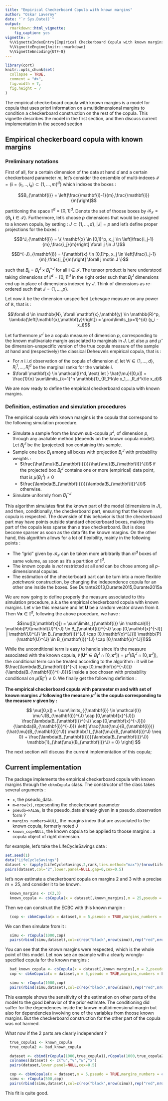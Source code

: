 ```yaml
---
title: "Empirical Checkerboard Copula with known margins"
author: "Oskar Laverny"
date: "`r Sys.Date()`"
output:
  rmarkdown::html_vignette:
    fig_caption: yes
vignette: >
  %\VignetteIndexEntry{Empirical Checkerboard Copula with known margins}
  %\VignetteEngine{knitr::rmarkdown}
  %\VignetteEncoding{UTF-8}
---
```


```r
library(cort)
knitr::opts_chunk$set(
  collapse = TRUE,
  comment = "#>",
  fig.width = 7,
  fig.height = 7
)
```


The empirical checkerboard copula with known margins is a model for copula that uses priori information on a multidimensional margins to condition a checkerboard construction on the rest of the copula. This vignette describes the model in the first section, and then discuss current implementation in the second section

## Empirical checkerboard copula with known margins

### Preliminary notations


First of all, for a certain dimension of the data at hand $d$ and a certain checkerboard parameter $m$, let's consider the ensemble of multi-indexes $\mathcal{I} = \{\mathbf{i} = (i_1,..,i_d) \subset \{1,...,m \}^d\}$ which indexes the boxes :

$$B_{\mathbf{i}} = \left]\frac{\mathbf{i}-1}{m},\frac{\mathbf{i}}{m}\right]$$

partitioning the space $\mathbb{I}^d = [0,1]^d$. Denote the set of thoose boxes by $\mathcal{B}_\mathcal{I} = \left\{B_{\mathbf{i}}, \mathbf{i} \in \mathcal{I}\right\}$. Furthermore, let's choose $p$ dimensions that would be assigned to a known copula, by setting : $J \subset \{1,...,d\}, |J| = p$ and let's define proper projections for the boxes :

$$B^J_{\mathbf{i}} = \{ \mathbf{x} \in [0,1]^p, x_j \in \left]\frac{i_j-1}{m},\frac{i_j}{m}\right] \forall j \in J \}$$

$$B^{-J}_{\mathbf{i}} = \{\mathbf{x} \in [0,1]^p, x_j \in \left]\frac{i_j-1}{m},\frac{i_j}{m}\right] \forall j \notin J \}$$

such that $B_{\mathbf{i}} = B^J_{\mathbf{i}} \times B^{-J}_{\mathbf{i}}$ for all $\mathbf{i} \in \mathcal{I}$. The tensor product is here understood taking dimensions of $\mathbb{I}^d = [0,1]^d$ in the right order such that $B^J_{\mathbf{i}}$ dimensions end up in place of dimensions indexed by $J$. Think of dimensions as re-ordered such that $J = \{1,...,p\}$.

Let now $\lambda$ be the dimension-unspecified Lebesgue measure on any power of $\mathbb{R}$, that is :

$$\forall d \in \mathbb{N}, \forall \mathbf{x},\mathbf{y} \in \mathbb{R}^p, \lambda(\left[\mathbf{x},\mathbf{y}\right]) = \prod\limits_{p=1}^{d} (y_i - x_i)$$

Let furthermore $\mu^J$ be a copula measure of dimension $p$, corresponding to the known multivariate margin associated to marginals in $J$. Let also $\mu$ and $\hat{\mu}$ be dimension-unspecific  version of the true copula measure of the sample at hand and (respectively) the classical Deheuvels empirical copula, that is :

- For $n$ i.i.d observation of the copula of dimension $d$, let $\forall i \in \{1,...,d\}, \, R_i^1,...,R_i^d$ be the marginal ranks for the variable $i$.
- $\forall \mathbf{x} \in \mathcal{I}^d, \text{ let } \hat{\mu}([0,x]) = \frac{1}{n} \sum\limits_{k=1}^n \mathbb{1}_{R_1^k\le x_1,...,R_d^k\le x_d}$



We are now ready to define the empirical checkerboard copula with known margins.

### Definition, estimation and simulation procedures

The empirical copula with known margins is the copula that correspond to the following simulation procedure.

- Simulate a sample from the known sub-copula $\mu^J$, of dimension $p$, through any avaliable method (depends on the known copula model). Let $B_{\mathbf{i}}^J$ be the (projected) box containing this sample.
- Sample one box $B_{\mathbf{i}}$ among all boxes with projection $B_{\mathbf{i}}^J$ with probability weights :
  -  $\frac{\hat{\mu}(B_{\mathbf{i}})}{\hat{\mu}(B_{\mathbf{i}}^J)}$ if the projected box $B_{\mathbf{i}}^J$ contains one or more (empirical) data point, that is $\hat{\mu}(B_{\mathbf{i}}^J) \neq 0$
	- $\frac{\lambda(B_{\mathbf{i}})}{\lambda(B_{\mathbf{i}}^J)}$ otherwise.
- Simulate uniformly from $B_{\mathbf{i}}^{-J}$

This algorithm simulates first the known part of the model (dimensions in $J$), and then, conditionally, the checkerboard part, ensuring that the known copula is respected. The downside of this behavior is that the checkerboard part may have points outside standard checkerboard boxes, making this part of the copula less sparse than a true checkerboard. But is does become sparser as soon as the data fits the known margins. On the other hand, this algorithm allows for a lot of flexibility, mainly in the following points :


- The "grid" given by $\mathcal{B}_\mathcal{I}$ can be taken more arbitrarily than $m^d$ boxes of same volume, as soon as it's a partition of $\mathbb{I}^d$.
- The known copula is *not* restricted at all and can be chose among all $p$-dimensionnal copulas.
- The estimation of the checkerboard part can be turn into a more flexible *patchwork* construction, by changing the independence copula for an other one inside the boxes. See Durante2013,Durante2015,Durante2015a

We are now going to define properly the measure associated to this simulation procedure, a.k.a the empirical checkerboard copula with known margins. Let $\nu$ be this measure and let $\mathbf{U}$ be a random vector drawn from it. Then $\forall \mathbf{x} \in \mathbb{I}^d$, following the above procedure, we have :

$$\nu([0,\mathbf{x}]) = \sum\limits_{{\mathbf{i}} \in \mathcal{I}} \mathbb{P}(\mathbf{U}^{-J} \in B_{\mathbf{i}}^{-J} \cap [0,\mathbf{x}^{-J}] | \mathbf{U}^{J} \in B_{\mathbf{i}}^{J} \cap [0,\mathbf{x}^{J}]) \mathbb{P}(\mathbf{U}^{J} \in B_{\mathbf{i}}^{J} \cap [0,\mathbf{x}^{J}])$$
	

While the unconditional term is easy to handle since it's the measure associated with the known copula, $\mathbb{P}(\mathbf{U}^{J} \in B_{\mathbf{i}}^{J} \cap [0,\mathbf{x}^{J}]) = \mu^J(B_{\mathbf{i}}^{J} \cap [0,\mathbf{x}^{J}])$, the conditional term can be treated according to the algorithm : it will be $\frac{\lambda(B_{\mathbf{i}}^{-J} \cap [0,\mathbf{x}^{-J}])}{\lambda(B_{\mathbf{i}}^{-J})}$ inside a box chosen with probability conditional on $\hat{\mu}(B_{\mathbf{i}}^J) \neq 0$. We finally get the following definition :



**The empirical checkerboard copula with parameter $m$ and with set of known margins $J$ following the measure $\mu^J$ is the copula corresponding to the measure $\nu$ given by : **

$$
\nu([0,x]) = \sum\limits_{{\mathbf{i}} \in \mathcal{I}} \mu^J(B_{\mathbf{i}}^{J} \cap [0,\mathbf{x}^{J}]) \frac{\lambda(B_{\mathbf{i}}^{-J} \cap [0,\mathbf{x}^{-J}])}{\lambda(B_{\mathbf{i}}^{-J})} \left[ \frac{\hat{\mu}(B_{\mathbf{i}})}{\hat{\mu}(B_{\mathbf{i}}^J)} \mathbb{1}_{\hat{\mu}(B_{\mathbf{i}}^J) \neq 0} + \frac{\lambda(B_{\mathbf{i}})}{\lambda(B_{\mathbf{i}}^J)} \mathbb{1}_{\hat{\mu}(B_{\mathbf{i}}^J) = 0}   \right]
$$



The next section will discuss the current implementation of this copula;

## Current implementation

The package implements the empirical checkerboard copula with known margins through the `cbkmCopula` class. The constructor of the class takes several arguments :

- `x`, the pseudo_data.
- `m=nrow(x)`, repesenting the checkerboard parameter
- `pseudo=FALSE`,  is the pseudo_data already given in a pseudo_observation form ?
- `margins_numbers=NULL`, the margins index that are associated to the known copula, formerly noted $J$
- `known_cop=NULL`, the known copula to be applied to thoose margins : a copula object of right dimension.

for example, let's take the LifeCycleSavings data : 

```r
set.seed(1)
data("LifeCycleSavings")
dataset <- (apply(LifeCycleSavings,2,rank,ties.method="max")/(nrow(LifeCycleSavings)+1))
pairs(dataset,col="2",lower.panel=NULL,gap=0,cex=0.5)

```


let's now estimate a checkerboard copula on margins 2 and 3 with a precise $m=25$, and consider it to be known.
```r
  known_margins <- c(2,3)
  known_copula <- cbCopula(x = dataset[,known_margins],m = 25,pseudo = TRUE)
```

Then we can construct the ECBC with this known margin :

```r
  (cop <- cbkmCopula(x = dataset,m = 5,pseudo = TRUE,margins_numbers = known_margins,known_cop = known_copula))
```

We can then simulate from it :

```r
  simu <- rCopula(1000,cop)
  pairs(rbind(simu,dataset),col=c(rep("black",nrow(simu)),rep("red",nrow(dataset))),gap=0,lower.panel = NULL,cex=0.5)
```



You can see that the known margins were respected, which is the whole point of this model. Let now see an example with a clearly wrongly-specified copula for the known margins :
```r
  bad_known_copula <- cbCopula(x = dataset[,known_margins],m = 2,pseudo = TRUE)
  cop <- cbkmCopula(x = dataset,m = 5,pseudo = TRUE,margins_numbers = known_margins,known_cop = bad_known_copula)

  simu <- rCopula(1000,cop)
  pairs(rbind(simu,dataset),col=c(rep("black",nrow(simu)),rep("red",nrow(dataset))),gap=0,lower.panel = NULL,cex=0.5)
```

This example shows the sensitivity of the estimation on other parts of the model to the good behavior of the prior estimate.
The conditioning did suffer for the dependences inside the known multidimensional margin but also for dependencies involving one of the variables from thoose known margins. But the checkerboard construction for the other part of the copula was not harmed.

What now if the 2 parts are clearly independent ?

```r

  true_copula1 <- known_copula
  true_copula2 <- bad_known_copula

  dataset <- cbind(rCopula(1000,true_copula1),rCopula(1000,true_copula2))
  colnames(dataset) <- c("u","v","w","x")
  pairs(dataset,lower.panel=NULL,cex=0.5)

```

```r
  cop <- cbkmCopula(x = dataset,m = 5,pseudo = TRUE,margins_numbers = c(1,2),known_cop = true_copula1)
  simu <- rCopula(500,cop)
  pairs(rbind(simu,dataset),col=c(rep("black",nrow(simu)),rep("red",nrow(dataset))),gap=0,lower.panel = NULL,cex=0.5)
```

This fit is quite good.

